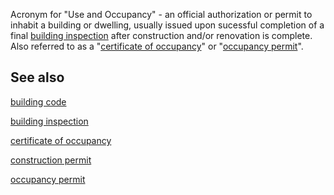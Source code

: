 {{Copy to Wiktionary}}
Acronym for "Use and Occupancy" - an official authorization or permit to inhabit a building or dwelling, usually issued upon sucessful completion of a final [[building inspection]] after construction and/or renovation is complete.  Also referred to as a "[[certificate of occupancy]]" or "[[occupancy permit]]".


== See also ==

[[building code]]

[[building inspection]]

[[certificate of occupancy]]

[[construction permit]]

[[occupancy permit]]